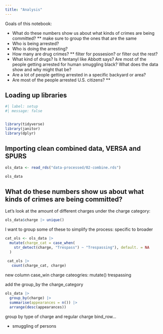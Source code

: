 ```yaml
---
title: "Analysis"
---
```


Goals of this notebook: 

- What do these numbers show us about what kinds of crimes are being committed?
** make sure to group the ones that are the same
- Who is being arrested?
- Who is doing the arresting?
- How many are drug crimes?
 ** filter for possesion? or filter out the rest? 
- What kind of drugs? Is it fentanyl like Abbott says? Are most of the people getting arrested for human smuggling black? What does the data show and why might that be?
- Are a lot of people getting arrested in a specific backyard or area?
- Are most of the people arrested U.S. citizens? **

## Loading up libraries 

```r
#| label: setup
#| message: false


library(tidyverse)
library(janitor)
library(dplyr)
```


## Importing clean combined data, VERSA and SPURS 

```r
ols_data <- read_rds("data-processed/02-combine.rds")

ols_data
```

## What do these numbers show us about what kinds of crimes are being committed?

Let's look at the amount of different charges under the charge category: 

```r
ols_data$charge |> unique()
```

I want to group some of these to simplify the process: specific to broader 

```r
cat_ols <- ols_data |> 
  mutate(charge_cat = case_when(
    str_detect(charge, "Trespass") ~ "Trespassing"), default. = NA
  )
  
 cat_ols |> 
   count(charge_cat, charge)
```

new column case_win charge cateogries: 
mutate() trespassing 

add the group_by the charge_category 

```r
ols_data |>  
  group_by(charge) |> 
  summarise(appearances = n()) |> 
  arrange(desc(appearances))
```
 group by type of charge and regular charge 
bind_row...

- smuggling of persons 

